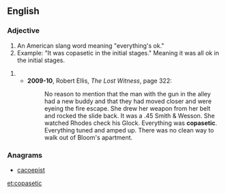 ==English==

===Adjective===
{{en-adj}}
# An American slang word meaning "everything's ok."
# Example:  "It was copasetic in the initial stages." Meaning it was all ok in the initial stages. 

# {{alternative spelling of|copacetic}}
#* '''2009-10''', Robert Ellis, ''The Lost Witness'', page 322:
#*: No reason to mention that the man with the gun in the alley had a new buddy and that they had moved closer and were eyeing the fire escape. She drew her weapon from her belt and rocked the slide back. It was a .45 Smith & Wesson. She watched Rhodes check his Glock. Everything was '''copasetic'''. Everything tuned and amped up. There was no clean way to walk out of Bloom's apartment.

===Anagrams===
* [[cacoepist#English|cacoepist]]

[[et:copasetic]]